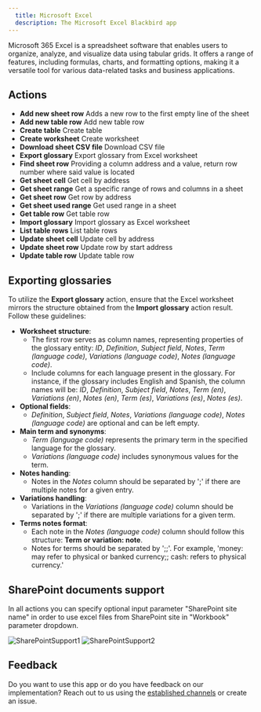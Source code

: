 ```yaml
---
  title: Microsoft Excel
  description: The Microsoft Excel Blackbird app
---
```


<LinkCard title="View on Github" target="_blank" href="https://github.com/bb-io/MicrosoftExcel" icon="github" />

Microsoft 365 Excel is a spreadsheet software that enables users to organize, analyze, and visualize data using tabular grids. It offers a range of features, including formulas, charts, and formatting options, making it a versatile tool for various data-related tasks and business applications.

## Actions

- **Add new sheet row**   Adds a new row to the first empty line of the sheet
- **Add new table row**   Add new table row
- **Create table**    Create table
- **Create worksheet**    Create worksheet
- **Download sheet CSV file**  Download CSV file
- **Export glossary**  Export glossary from Excel worksheet
- **Find sheet row**  Providing a column address and a value, return row number where said value is located
- **Get sheet cell**  Get cell by address
- **Get sheet range**  Get a specific range of rows and columns in a sheet
- **Get sheet row**   Get row by address
- **Get sheet used range**    Get used range in a sheet
- **Get table row**   Get table row
- **Import glossary**  Import glossary as Excel worksheet
- **List table rows**  List table rows
- **Update sheet cell**   Update cell by address
- **Update sheet row**    Update row by start address
- **Update table row**    Update table row

## Exporting glossaries

To utilize the **Export glossary** action, ensure that the Excel worksheet mirrors the structure obtained from the **Import glossary** action result. Follow these guidelines:

- **Worksheet structure**:
   - The first row serves as column names, representing properties of the glossary entity: _ID_, _Definition_, _Subject field_, _Notes_, _Term (language code)_, _Variations (language code)_, _Notes (language code)_.
   - Include columns for each language present in the glossary. For instance, if the glossary includes English and Spanish, the column names will be: _ID_, _Definition_, _Subject field_, _Notes_, _Term (en)_, _Variations (en)_, _Notes (en)_, _Term (es)_, _Variations (es)_, _Notes (es)_.
- **Optional fields**:
    - _Definition_, _Subject field_, _Notes_, _Variations (language code)_, _Notes (language code)_ are optional and can be left empty.
- **Main term and synonyms**:
    - _Term (language code)_ represents the primary term in the specified language for the glossary.
    - _Variations (language code)_ includes synonymous values for the term.
- **Notes handing**:
    - Notes in the _Notes_ column should be separated by ';' if there are multiple notes for a given entry.
- **Variations handling**:
    - Variations in the _Variations (language code)_ column should be separated by ';' if there are multiple variations for a given term.
- **Terms notes format**:
    - Each note in the _Notes (language code)_ column should follow this structure: **Term or variation: note**.
    - Notes for terms should be separated by ';;'. For example, 'money: may refer to physical or banked currency;; cash: refers to physical currency.'

## SharePoint documents support
In all actions you can specify optional input parameter "SharePoint site name" in order to use excel files from SharePoint site in "Workbook" parameter dropdown. 

![SharePointSupport1](https://raw.githubusercontent.com/bb-io/MicrosoftExcel/main//image/README/SharePointSupport1.png) ![SharePointSupport2](https://raw.githubusercontent.com/bb-io/MicrosoftExcel/main//image/README/SharePointSupport2.png)

## Feedback

Do you want to use this app or do you have feedback on our implementation? Reach out to us using the [established channels](https://www.blackbird.io/) or create an issue.


